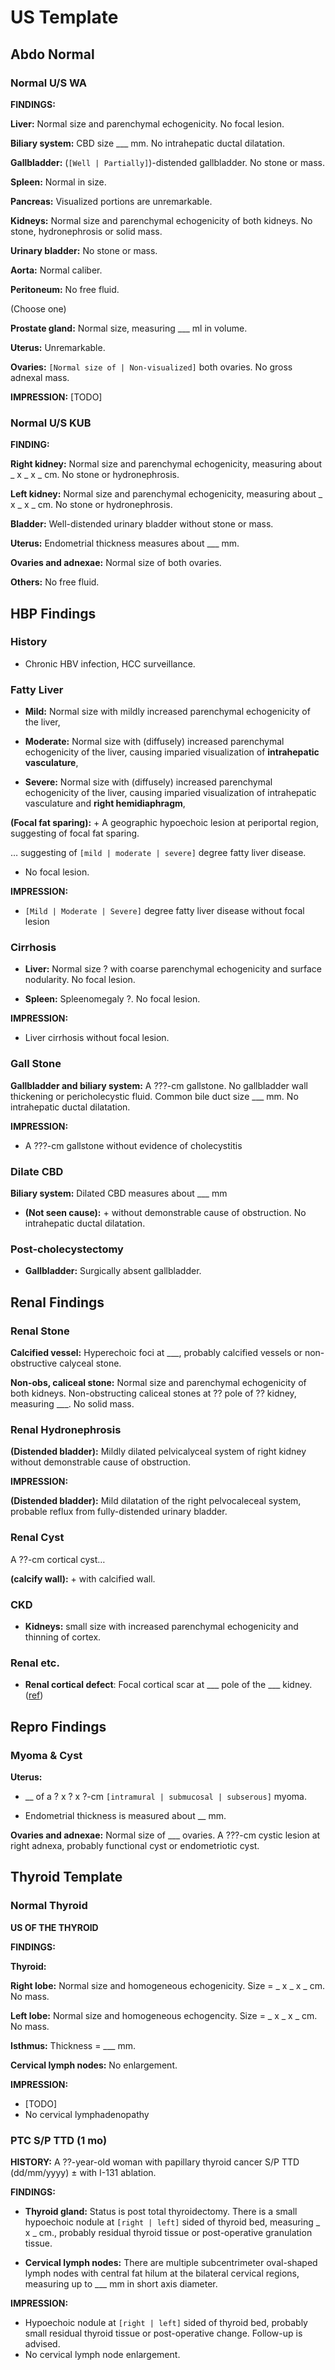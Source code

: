 # US Template

## Abdo Normal 

### Normal U/S WA


**FINDINGS:** 

**Liver:** Normal size and parenchymal echogenicity. No focal lesion. 

**Biliary system:** CBD size ___ mm. No intrahepatic ductal dilatation. 

**Gallbladder:** (`[Well | Partially]`)-distended gallbladder. No stone or mass.

**Spleen:** Normal in size. 

**Pancreas:** Visualized portions are unremarkable.

**Kidneys:** Normal size and parenchymal echogenicity of both kidneys. No stone, hydronephrosis or solid mass. 

**Urinary bladder:** No stone or mass. 

**Aorta:** Normal caliber. 

**Peritoneum:** No free fluid. 

(Choose one)

**Prostate gland:** Normal size, measuring ___ ml in volume. 

**Uterus:** Unremarkable.

**Ovaries:** `[Normal size of | Non-visualized]` both ovaries. No gross adnexal mass. 


**IMPRESSION:** [TODO]


### Normal U/S KUB

**FINDING:**

**Right kidney:** Normal size and parenchymal echogenicity, measuring about _ x _ x _ cm. No stone or hydronephrosis. 

**Left kidney:** Normal size and parenchymal echogenicity, measuring about _ x _ x _ cm. No stone or hydronephrosis.

**Bladder:** Well-distended urinary bladder without stone or mass. 

**Uterus:** Endometrial thickness measures about ___ mm. 

**Ovaries and adnexae:** Normal size of both ovaries.

**Others:** No free fluid. 

## HBP Findings 

### History

-  Chronic HBV infection, HCC surveillance.

### Fatty Liver

- **Mild:** Normal size with mildly increased parenchymal echogenicity of the liver,

- **Moderate:** Normal size with (diffusely) increased parenchymal echogenicity of the liver, causing imparied visualization of **intrahepatic vasculature**, 

- **Severe:** Normal size with (diffusely) increased parenchymal echogenicity of the liver, causing imparied visualization of intrahepatic vasculature and **right hemidiaphragm**,


**(Focal fat sparing):** + A geographic hypoechoic lesion at periportal region, suggesting of focal fat sparing. 

... suggesting of `[mild | moderate | severe]` degree fatty liver disease.

+ No focal lesion. 

**IMPRESSION:** 

- `[Mild | Moderate | Severe]` degree fatty liver disease without focal lesion 

### Cirrhosis

- **Liver:** Normal size ? with coarse parenchymal echogenicity and surface nodularity. No focal lesion.  

- **Spleen:** Spleenomegaly ?. No focal lesion.

**IMPRESSION:** 

- Liver cirrhosis without focal lesion.

### Gall Stone

**Gallbladder and biliary system:** A ???-cm gallstone. No gallbladder wall thickening or pericholecystic fluid. Common bile duct size ___ mm. No intrahepatic ductal dilatation. 

**IMPRESSION:** 

- A ???-cm gallstone without evidence of cholecystitis 


### Dilate CBD

**Biliary system:** Dilated CBD measures about ___ mm 


- **(Not seen cause):** + without demonstrable cause of obstruction. No intrahepatic ductal dilatation. 

### Post-cholecystectomy

- **Gallbladder:** Surgically absent gallbladder.

## Renal Findings

### Renal Stone

**Calcified vessel:** Hyperechoic foci at ___, probably calcified vessels or non-obstructive calyceal stone.


**Non-obs, caliceal stone:** Normal size and parenchymal echogenicity of both kidneys. Non-obstructing caliceal stones at ?? pole of ?? kidney, measuring ___. No solid mass.


### Renal Hydronephrosis

**(Distended bladder):** Mildly dilated pelvicalyceal system of right kidney without demonstrable cause of obstruction. 


**IMPRESSION:**

**(Distended bladder):** Mild dilatation of the right pelvocaleceal system, probable reflux from fully-distended urinary bladder.  

### Renal Cyst

A ??-cm cortical cyst...

**(calcify wall):** + with calcified wall.

### CKD

- **Kidneys:** small size with increased parenchymal echogenicity and thinning of cortex. 

### Renal etc.

- **Renal cortical defect**: Focal cortical scar at ___ pole of the ___ kidney. ([ref](https://radiopaedia.org/articles/renal-cortical-defect))

## Repro Findings

### Myoma & Cyst

**Uterus:** 

-   __ of a ? x ? x ?-cm `[intramural | submucosal | subserous]` myoma.

-   Endometrial thickness is measured about __ mm. 

**Ovaries and adnexae:** Normal size of ___ ovaries. A ???-cm cystic lesion at right adnexa, probably functional cyst or endometriotic cyst.


## Thyroid Template

### Normal Thyroid

**US OF THE THYROID** 

**FINDINGS:**

**Thyroid:** 

**Right lobe:** Normal size and homogeneous echogenicity. Size = _ x _ x _ cm. No mass. 

**Left lobe:** Normal size and homogeneous echogencity. Size = _ x _ x _ cm. No mass. 

**Isthmus:** Thickness = ___ mm. 

**Cervical lymph nodes:** No enlargement. 

**IMPRESSION:**

- [TODO]
- No cervical lymphadenopathy


### PTC S/P TTD (1 mo)

**HISTORY:** A ??-year-old woman with papillary thyroid cancer S/P TTD (dd/mm/yyyy) ± with I-131 ablation.

**FINDINGS:** 

-  **Thyroid gland:** Status is post total thyroidectomy. There is a small hypoechoic nodule at `[right | left]` sided of thyroid bed, measuring _ x _ cm., probably residual thyroid tissue or post-operative granulation tissue.

-  **Cervical lymph nodes:** There are multiple subcentrimeter oval-shaped lymph nodes with central fat hilum at the bilateral cervical regions, measuring up to ___ mm in short axis diameter.  

**IMPRESSION:**

- Hypoechoic nodule at `[right | left]` sided of thyroid bed, probably small residual thyroid tissue or post-operative change. Follow-up is advised.
- No cervical lymph node enlargement.  
